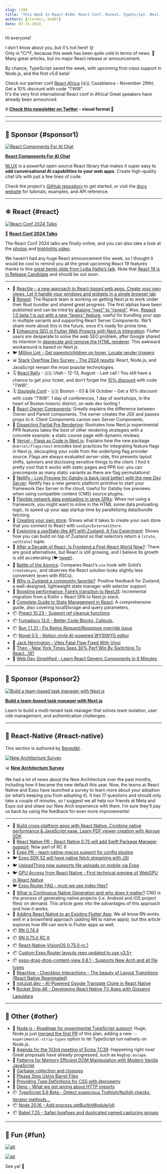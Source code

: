 ```yaml
---
slug: /194
title: "This Week In React #194: React Conf, Rsnext, TypeScript, Next.js, PPR, Owner components, Preloading, Zustand, Flutter, Preact, Fumadocs, New Arch Survey, Expo CNG, Flutter, VisionOS, Node.js..."
authors: [slorber, bndkt]
date: 07-31-2024
---
```


Hi everyone!

I don't know about you, but it's hot here! 🌞\
Only in °C/°F, because this week has been quite cold in terms of news. 🥶\
Many great articles, but no major React release or announcement.

By chance, TypeScript saved the week, with upcoming first-class support in Node.js, and the first v5.6 beta!

Check our partner conf [React Africa](https://react-africa.com/?utm_source=thisweekinreact.com) (🇲🇦 Casablanca - November 29th).\
Get a 10% discount with code “TWIR”.\
It's the very first international React conf in Africa! Great speakers have already been announced.

<!-- truncate -->

**💡 [Check this newsletter on Twitter](https://slo.im/thread) - visual format 🎨**

---


<Support />

---

## 💸 Sponsor {#sponsor1}

[![React Components For AI Chat](/emails/issues/194/nlux.jpg)](https://docs.nlkit.com/nlux?utm_source=twir-jl24)

**[React Components For AI Chat](https://docs.nlkit.com/nlux?utm_source=twir-jl24)**

[NLUX](https://docs.nlkit.com/nlux?utm_source=twir-jl24) is a powerful open-source React library that makes it super easy to **add conversational AI capabilities to your web apps**. Create high-quality chat UIs with just a few lines of code.

Check the project's [GitHub repository](https://github.com/nlkitai/nlux) to get started, or visit the [docs website](https://docs.nlkit.com/nlux?utm_source=twir-jl24) for tutorials, examples, and API reference.

---

## ⚛️ React {#react}

[![React Conf 2024 Talks](/emails/issues/194/reactconf.jpg)](https://conf.react.dev/talks)

🎥 **[React Conf 2024 Talks](https://conf.react.dev/talks)**

The React Conf 2024 talks are finally online, and you can also take a look at the [photos](https://conf.react.dev/photos) and [highlights video](https://www.youtube.com/watch?v=p6auCiVoa3c).

We haven’t had any huge React announcement this week, so I thought it would be cool to remind you all the great upcoming React 19 features thanks to this [great bento slide from Lydia Hallie’s talk](https://www.youtube.com/watch?v=AJOGzVygGcY). Note that [React 19 is in Release Candidate](https://react.dev/blog/2024/04/25/react-19) and should be out soon.

---

- 💸 [Reactile – a new approach to React-based web apps. Create your own views. Let it handle your windows and widgets in a single browser tab](https://www.reactile.net/?utm_source=reactnewsletter)
- 👀 [Rsnext](https://github.com/ScriptedAlchemy/rsnext/commits/rspack): The Rspack team is working on getting Next.js to work under their Rust bundler and shared great progress. The first alphas have been published and can be tried by [aliasing “next” to “rsnext”](https://github.com/substancelabs/rsnext/blob/main/package.json#L11). Also, [Rspack 1.0 beta 1 is out with a new “layers” feature](https://x.com/rspack_dev/status/1818490358319530221), useful for bundling your app in multiple variants and supporting React Server Components. We'll share more about this in the future, once it's ready for prime time.
- 👀 [Enhancing SEO in Flutter Web Projects with Next.js Integration](https://gist.github.com/lcw99/ac1738cb6d5bb032085077605f56665e): Flutter users are desperate to solve the web SEO problem, after Google shared its intention to [deprecate and remove the HTML renderer](https://github.com/flutter/flutter/issues/145954). This awkward workaround is based on Next.js.
- 🐦 [Million Lint - Get parents/children on hover, Locate render triggers](https://x.com/aidenybai/status/1816136004388176010)
- 📊 [Stack Overflow Dev Survey - The 2024 results](https://survey.stackoverflow.co/2024/): React, Node.js, and JavaScript remain the most popular technologies.
- 🗓️ [React Rally](https://reactrally.com/?utm_source=thisweekinreact) - 🇺🇸 Utah - 12-13, August - Last call ! You still have a chance to get your ticket, and don’t forget the [10% discount](https://ti.to/react-rally/react-rally-2024/discount/TWIR) with code "TWIR".
- 🗓️ [Squiggle Conf](https://2024.squiggleconf.com/?utm_source=thisweekinreact) - 🇺🇸 Boston - 03 & 04 October - Get a 10% discount with code "TWIR". 1 day of conferences, 1 day of workshops, in the heart of Boston historic district, on web dev tooling !
- 📜 [React Owner Components](https://reacttraining.com/blog/react-owner-components): Greatly explains the difference between Owner and Parent components. The owner creates the JSX and passes props to it. Client Components cannot own Server Components.
- 📜 [Dissecting Partial Pre Rendering](https://www.nikhilsnayak.dev/blogs/dissecting-partial-pre-rendering): Illustrates how Next.js experimental PPR features takes the best of other rendering strategies with a concrete example: a static course page with dynamic reviews.
- 📜 [Vercel - Flags as Code in Next.js](https://vercel.com/blog/flags-as-code-in-next-js): Explains how the new package `@vercel/flags/next` encodes best practices for integrating feature flags in Next.js, decoupling your code from the underlying flag provider source. Flags are always evaluated server-side, this prevents layout shifts, spinners and disclosing sensitive things to the client. I find it pretty cool that it works with static pages and PPR too: you can precompute as many static variants as there are flag permutations!
- 📜 [Netlify - Live Preview for Gatsby is back (and better) with the new Dev Server](https://www.netlify.com/blog/gatsby-live-preview-with-new-dev-server/): Netlify has a new generic platform primitive to start your framework Dev Server in the cloud. Useful for Gatsby live previews when using compatible content (CMS) source plugins.
- 📜 [Flexible network data preloading in large SPAs](https://mmazzarolo.com/blog/2024-07-29-data-preloading-script/): When not using a framework, you might want to inline in the HTML some data preloading logic, to speed up your app startup time by parallelizing data/bundle fetching.
- 📜 [Creating your own store](https://www.smallrecipesfordisaster.com/posts/local-store): Shows what it takes to create your own store that you connect to React with `useSyncExternalStore`.
- 📜 [Exploring a useState-like API with Zustand: A Fun Experiment](https://www.smallrecipesfordisaster.com/posts/dispatch-zustand): Shows how you can build on top of Zustand so that selectors return a `[state, setState]` tuple.
- 📜 [After a Decade of React, Is Frontend a Post-React World Now?](https://thenewstack.io/after-a-decade-of-react-is-frontend-a-post-react-world-now/): There are good alternatives, but React is still growing, and I believe its growth is still accelerating (🐦 [tweet](https://x.com/sebastienlorber/status/1818233736091271285)).
- 📜 [Battle of the Asyncs](https://www.brenelz.com/posts/battle-of-the-asyncs/): Compares React’s `use` hook with Solid’s `createAsync`, and observes the React solution looks slightly less convenient (even with RSCs).
- 📜 [Why is Zustand a community favorite?](https://www.frontendundefined.com/posts/monthly/zustand-review/): Positive feedback for Zustand, a well-designed, lightweight state manager with selector support.
- 📜 [Boosting performance: Faire’s transition to NextJS](https://craft.faire.com/boosting-performance-faires-transition-to-nextjs-3967f092caaf): Incremental migration from a Kotlin + React SPA to Next.js stack.
- 📜 [Complete Guide to State Management in React](https://www.propelauth.com/post/state-management-in-react): A comprehensive guide, also covering localStorage and query parameters.
- 📦 [Preact 10.23 - Support ref cleanup functions](https://github.com/preactjs/preact/releases/tag/10.23.0)
- 📦 [Fumadocs 13.0 - Better Code Blocks, Callouts,](https://fumadocs.vercel.app/blog/v13)
- 📦 [Bun 1.1.21 - Fix Remix Request/Response override issue](https://bun.sh/blog/bun-v1.1.21)
- 📦 [Novel 0.5 - Notion-style AI-powered WYSIWYG editor](https://github.com/steven-tey/novel)
- 🎥 [Jack Herrington - Vites Fatal Flaw Fixed With Vinxi](https://www.youtube.com/watch?v=C54k7nP4OjI)
- 🎥 [Theo - New York Times Sees 30% Perf Win By Switching To React...18?](https://www.youtube.com/watch?v=_6kDnkeReKo)
- 🎥 [Web Dev Simplified - Learn React Generic Components In 6 Minutes](https://www.youtube.com/watch?v=5s6dIkrv6Y4)

<SubscribeFormEmbed placement="middle" />

---

## 💸 Sponsor {#sponsor2}

[![Build a team-based task manager with Next.js](/emails/issues/194/clerk.jpg)](https://go.clerk.com/dAmxGNo)

**[Build a team-based task manager with Next.js](https://go.clerk.com/dAmxGNo)**

Learn to build a multi-tenant task manager that solves team isolation, user role management, and authentication challenges.

---

## 📱 React-Native {#react-native}

This section is authored by [Benedikt](https://twitter.com/bndkt).

[![New Architecture Survey](/emails/issues/194/rn.jpg)](https://docs.google.com/forms/d/e/1FAIpQLSdrwmX0MvyjEuu6Kx9fH6FufcfftFgf_rqrGASf3hEGD7mupg/viewform)

📊 **[New Architecture Survey](https://docs.google.com/forms/d/e/1FAIpQLSdrwmX0MvyjEuu6Kx9fH6FufcfftFgf_rqrGASf3hEGD7mupg/viewform)**

We had a lot of news about the New Architecture over the past months, including how it became the new default this year. Now, the teams at React Native and Expo have launched a survey to learn more about your adoption (or what’s keeping you from adopting it). It has 17 questions and should only take a couple of minutes, so I suggest we all help our friends at Meta and Expo out and share our New Arch experience with them. I’m sure they’ll pay us back by using the feedback for even more improvements!

---

- 💸 [Build cross-platform apps with React Native. Combine native performance & JavaScript ease. Learn PDF viewer creation with Apryse SDK](https://apryse.com/blog/mobile/react-and-react-native-pdf-viewers?utm_source=thisweekinreact&utm_medium=newsletter&utm_campaign=jul3124)
- 👀 [React Native PR - React Native 0.75 will add Swift Package Manager support](https://github.com/facebook/react-native/pull/44627): Now part of RC 6
- 👀 [Expo PR - react-native-macos support for config plugins](https://github.com/expo/expo/pull/30660)
- 🐦 [Expo SDK 52 will have native fetch streaming with JSI](https://x.com/Baconbrix/status/1816145261170692397)
- 🐦 [UploadThing now supports file uploads on mobile via Expo](https://x.com/t3dotgg/status/1818330724451098676)
- 🐦 [GPU Access from React Native - First technical preview of WebGPU in React Native](https://x.com/wcandillon/status/1816758789766336624)
- 🐦 [Expo Router FAQ - must we use index files?](https://x.com/kadikraman/status/1816583383423881650)
- 📜 [What is Continuous Native Generation and why does it matter?](https://expo.dev/blog/what-is-continuous-native-generation) CNG is the process of generating native projects (i.e. Android and iOS project files) on demand. This article goes into the advantages of this approach and how it works.
- 📜 [Adding React Native to an Existing Flutter App](https://www.callstack.com/blog/adding-react-native-to-an-existing-flutter-app): We all know RN works well in a brownfield approach (adding RN to native apps), but this article explores how RN can work in Flutter apps as well.
- 📦 [RN 0.74.4](https://github.com/facebook/react-native/releases/tag/v0.74.4)
- 📦 [RN 0.75.0 RC 6](https://github.com/facebook/react-native/releases/tag/v0.75.0-rc.6)
- 📦 [React-Native-VisionOS 0.75.0-rc.1](https://github.com/callstack/react-native-visionos/releases/tag/v0.75.0-rc.1-visionos)
- 📦 [Custom Expo Router layouts repo updated to use v3.5+](https://github.com/EvanBacon/expo-router-layouts-example/tree/main)
- 📦 [expo-drag-drop-content-view 0.8.1 - Supports New Arch and all file types](https://github.com/AlirezaHadjar/expo-drag-drop-content-view/releases/tag/v0.8.1)
- 🎥 [Reactiive - Checkbox Interactions - The beauty of Layout Transitions (React Native Reanimated)](https://www.youtube.com/watch?v=NPq_MFLnQrQ)
- 🎥 [notJust.dev - AI-Powered Google Translate Clone in React Native](https://www.youtube.com/live/wIS27dSWpfo)
- 🎙️ [Rocket Ship 46 - Developing React Native TV Apps with Giovanni Laquidara](https://share.transistor.fm/s/5a9d6e44)

---

## 🔀 Other {#other}

- 👀 [Node.js - Roadmap for experimental TypeScript support](https://github.com/nodejs/loaders/issues/217): Huge, Node.js just [merged the first PR](https://github.com/nodejs/node/pull/53725) of this plan, adding a new `--experimental-strip-types` option to let TypeScript run natively on Node.js.
- 👀 [Agenda for the 103rd meeting of Ecma TC39](https://github.com/tc39/agendas/blob/main/2024/07.md): Happening right now! Great proposals have already progressed, such as `RegExp.escape`.
- 📜 [Patterns for Memory Efficient DOM Manipulation with Modern Vanilla JavaScript](https://frontendmasters.com/blog/patterns-for-memory-efficient-dom-manipulation/)
- 📜 [Garbage collection and closures](https://jakearchibald.com/2024/garbage-collection-and-closures/)
- 📜 [Please Stop Using Barrel Files](https://tkdodo.eu/blog/please-stop-using-barrel-files)
- 📜 [Providing Type Definitions for CSS with @property](https://moderncss.dev/providing-type-definitions-for-css-with-at-property/)
- 📜 [Deno - What we got wrong about HTTP imports](https://deno.com/blog/http-imports)
- 📦 [TypeScript 5.6 Beta - Detect suspicious Truthish/Nullish checks, iterator methods…](https://devblogs.microsoft.com/typescript/announcing-typescript-5-6-beta/)
- 📦 [Node 20.16 - Add process.getBuiltinModule(id)](https://nodejs.org/en/blog/release/v20.16.0)
- 📦 [Babel 7.25 - Safari bugfixes and duplicated named capturing groups](https://babeljs.io/blog/2024/07/26/7.25.0)

---

## 🤭 Fun {#fun}

[![alt](/emails/issues/194/meme.jpg)](https://x.com/ken_wheeler/status/1817981694320029979)

[![alt](/emails/issues/194/meme2.jpg)](https://x.com/sebastienlorber/status/1817951368939749528)

See ya! 👋

